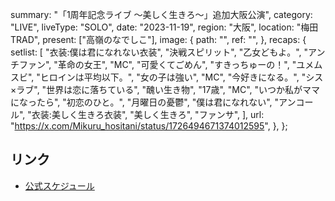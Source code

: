   summary: "「1周年記念ライブ 〜美しく生きろ〜」追加大阪公演",
  category: "LIVE",
  liveType: "SOLO",
  date: "2023-11-19",
  region: "大阪",
  location: "梅田TRAD",
  present: ["高嶺のなでしこ"],
  image: {
    path: "",
    ref: "",
  },
  recaps: {
    setlist: [
      "衣装:僕は君になれない衣装",
      "決戦スピリット",
      "乙女どもよ。",
      "アンチファン",
      "革命の女王",
      "MC",
      "可愛くてごめん",
      "すきっちゅーの！",
      "ユメムスビ",
      "ヒロインは平均以下。",
      "女の子は強い",
      "MC",
      "今好きになる。",
      "シス×ラブ",
      "世界は恋に落ちている",
      "醜い生き物",
      "17歳",
      "MC",
      "いつか私がママになったら",
      "初恋のひと。",
      "月曜日の憂鬱",
      "僕は君になれない",
      "アンコール",
      "衣装:美しく生きろ衣装",
      "美しく生きろ",
      "ファンサ",
    ],
    url: "https://x.com/Mikuru_hositani/status/1726494671374012595",
  },
};

## リンク

- [公式スケジュール](https://takanenonadeshiko.jp/?p=1464)
